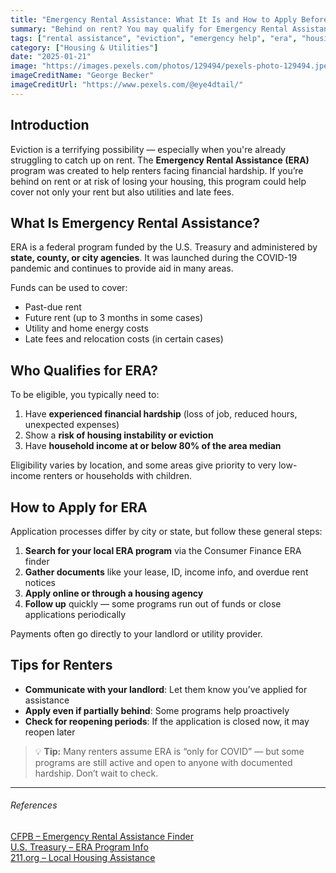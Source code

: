 ```yaml
---
title: "Emergency Rental Assistance: What It Is and How to Apply Before It's Gone"
summary: "Behind on rent? You may qualify for Emergency Rental Assistance (ERA) — a federal program that helps cover rent and utility costs for those at risk of eviction. Learn how it works, who qualifies, and how to apply fast."
tags: ["rental assistance", "eviction", "emergency help", "era", "housing aid"]
category: ["Housing & Utilities"]
date: "2025-01-21"
image: "https://images.pexels.com/photos/129494/pexels-photo-129494.jpeg"
imageCreditName: "George Becker"
imageCreditUrl: "https://www.pexels.com/@eye4dtail/"
---
```


## Introduction

Eviction is a terrifying possibility — especially when you're already struggling to catch up on rent. The **Emergency Rental Assistance (ERA)** program was created to help renters facing financial hardship. If you’re behind on rent or at risk of losing your housing, this program could help cover not only your rent but also utilities and late fees.

## What Is Emergency Rental Assistance?

ERA is a federal program funded by the U.S. Treasury and administered by **state, county, or city agencies**. It was launched during the COVID-19 pandemic and continues to provide aid in many areas.

Funds can be used to cover:

- Past-due rent
- Future rent (up to 3 months in some cases)
- Utility and home energy costs
- Late fees and relocation costs (in certain cases)

## Who Qualifies for ERA?

To be eligible, you typically need to:

1. Have **experienced financial hardship** (loss of job, reduced hours, unexpected expenses)
2. Show a **risk of housing instability or eviction**
3. Have **household income at or below 80% of the area median**

Eligibility varies by location, and some areas give priority to very low-income renters or households with children.

## How to Apply for ERA

Application processes differ by city or state, but follow these general steps:

1. **Search for your local ERA program** via the Consumer Finance ERA finder
2. **Gather documents** like your lease, ID, income info, and overdue rent notices
3. **Apply online or through a housing agency**
4. **Follow up** quickly — some programs run out of funds or close applications periodically

Payments often go directly to your landlord or utility provider.

## Tips for Renters

- **Communicate with your landlord**: Let them know you’ve applied for assistance
- **Apply even if partially behind**: Some programs help proactively
- **Check for reopening periods**: If the application is closed now, it may reopen later

> 💡 **Tip:** Many renters assume ERA is “only for COVID” — but some programs are still active and open to anyone with documented hardship. Don’t wait to check.

***

###### References

<a href="https://www.consumerfinance.gov/renthelp/" target="_blank" rel="noopener noreferrer">CFPB – Emergency Rental Assistance Finder</a><br />
<a href="https://home.treasury.gov/policy-issues/coronavirus/assistance-for-state-local-and-tribal-governments/emergency-rental-assistance-program" target="_blank" rel="noopener noreferrer">U.S. Treasury – ERA Program Info</a><br />
<a href="https://www.211.org/" target="_blank" rel="noopener noreferrer">211.org – Local Housing Assistance</a>